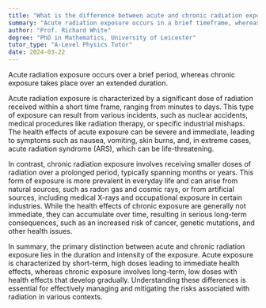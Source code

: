 ```yaml
---
title: "What is the difference between acute and chronic radiation exposure?"
summary: "Acute radiation exposure occurs in a brief timeframe, whereas chronic exposure takes place over an extended period."
author: "Prof. Richard White"
degree: "PhD in Mathematics, University of Leicester"
tutor_type: "A-Level Physics Tutor"
date: 2024-03-22
---
```


Acute radiation exposure occurs over a brief period, whereas chronic exposure takes place over an extended duration.

Acute radiation exposure is characterized by a significant dose of radiation received within a short time frame, ranging from minutes to days. This type of exposure can result from various incidents, such as nuclear accidents, medical procedures like radiation therapy, or specific industrial mishaps. The health effects of acute exposure can be severe and immediate, leading to symptoms such as nausea, vomiting, skin burns, and, in extreme cases, acute radiation syndrome (ARS), which can be life-threatening.

In contrast, chronic radiation exposure involves receiving smaller doses of radiation over a prolonged period, typically spanning months or years. This form of exposure is more prevalent in everyday life and can arise from natural sources, such as radon gas and cosmic rays, or from artificial sources, including medical X-rays and occupational exposure in certain industries. While the health effects of chronic exposure are generally not immediate, they can accumulate over time, resulting in serious long-term consequences, such as an increased risk of cancer, genetic mutations, and other health issues.

In summary, the primary distinction between acute and chronic radiation exposure lies in the duration and intensity of the exposure. Acute exposure is characterized by short-term, high doses leading to immediate health effects, whereas chronic exposure involves long-term, low doses with health effects that develop gradually. Understanding these differences is essential for effectively managing and mitigating the risks associated with radiation in various contexts.
    